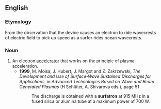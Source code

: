 ==English==

===Etymology===
From the observation that the device causes an electron to ride wavecrests of electric field to pick up speed as a surfer rides ocean wavecrests.

===Noun===
{{en-noun}}

# An electron [[accelerator]] that works on the principle of plasma acceleration.
#*'''1999''', M. Moisa, J. Hubert, J. Margot and Z. Zakrzewski, ''The Development and Use of Surface-Wave Sustained Discharges for Applications'', in ''Advanced Technologies Based on Wave and Beam Generated Plasmas'' (H Schlüter, A. Shivarova eds.), page 51
#*:The discharge is obtained with a '''surfatron''' at 915 MHz in a fused silica or alumina tube at a maximum power of 700 W.